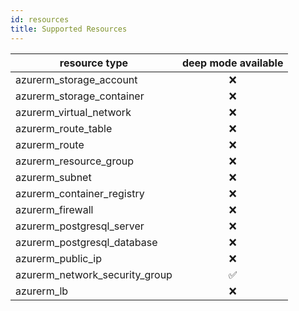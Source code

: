 ```yaml
---
id: resources
title: Supported Resources
---
```


|resource type|deep mode available|
|---|:-:|
| azurerm_storage_account | ❌ |
| azurerm_storage_container | ❌ |
| azurerm_virtual_network | ❌ |
| azurerm_route_table | ❌ |
| azurerm_route | ❌ |
| azurerm_resource_group | ❌ |
| azurerm_subnet | ❌ |
| azurerm_container_registry | ❌ |
| azurerm_firewall | ❌ |
| azurerm_postgresql_server | ❌ |
| azurerm_postgresql_database | ❌ |
| azurerm_public_ip | ❌ |
| azurerm_network_security_group | ✅ |
| azurerm_lb | ❌ |
